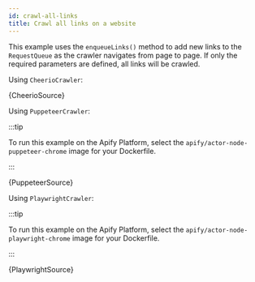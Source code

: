```yaml
---
id: crawl-all-links
title: Crawl all links on a website
---
```




This example uses the `enqueueLinks()` method to add new links to the `RequestQueue` as the crawler navigates from page to page. If only the
required parameters are defined, all links will be crawled.

<Tabs groupId="crawler-type">

<TabItem value="cheerio_crawler" label="Cheerio Crawler" default>

Using `CheerioCrawler`:

<CodeBlock className="language-js">{CheerioSource}</CodeBlock>

</TabItem>

<TabItem value="puppeteer_crawler" label="Puppeteer Crawler">

Using `PuppeteerCrawler`:

:::tip

To run this example on the Apify Platform, select the `apify/actor-node-puppeteer-chrome` image for your Dockerfile.

:::

<CodeBlock className="language-js">{PuppeteerSource}</CodeBlock>

</TabItem>

<TabItem value="playwright_crawler" label="Playwright Crawler">

Using `PlaywrightCrawler`:

:::tip

To run this example on the Apify Platform, select the `apify/actor-node-playwright-chrome` image for your Dockerfile.

:::

<CodeBlock className="language-js">{PlaywrightSource}</CodeBlock>

</TabItem>

</Tabs>
